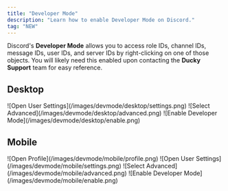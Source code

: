 ```yaml
---
title: "Developer Mode"
description: "Learn how to enable Developer Mode on Discord."
tag: "NEW"
---
```


Discord's **Developer Mode** allows you to access role IDs, channel IDs, message IDs, user IDs, and server IDs by right-clicking on one of those objects.
<Note>
  You will likely need this enabled upon contacting the **Ducky Support** team for easy reference.
</Note>

## Desktop

<Steps>
  <Step title="Open User Settings">
    ![Open User Settings](/images/devmode/desktop/settings.png)
  </Step>
  <Step title="Select Advanced">
    ![Select Advanced](/images/devmode/desktop/advanced.png)
  </Step>
  <Step title="Enable Developer Mode">
    ![Enable Developer Mode](/images/devmode/desktop/enable.png)
  </Step>
</Steps>

## Mobile

<Steps>
  <Step title="Open Profile">
    ![Open Profile](/images/devmode/mobile/profile.png)
  </Step>
  <Step title="Open User Settings">
    ![Open User Settings](/images/devmode/mobile/settings.png)
  </Step>
  <Step title="Select Advanced">
    ![Select Advanced](/images/devmode/mobile/advanced.png)
  </Step>
  <Step title="Enable Developer Mode">
    ![Enable Developer Mode](/images/devmode/mobile/enable.png)
  </Step>
</Steps>